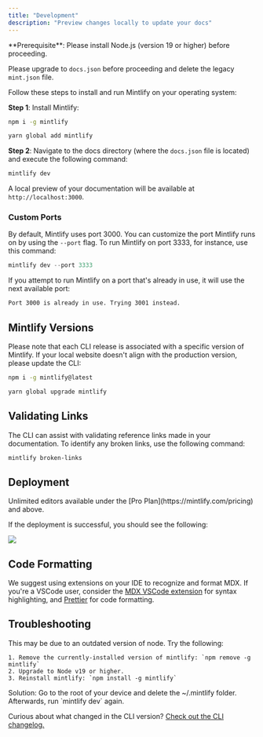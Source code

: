 ```yaml
---
title: "Development"
description: "Preview changes locally to update your docs"
---
```


<Info>
  **Prerequisite**: Please install Node.js (version 19 or higher) before proceeding. 

  
  Please upgrade to `docs.json` before proceeding and delete the legacy `mint.json` file.
</Info>

Follow these steps to install and run Mintlify on your operating system:

**Step 1**: Install Mintlify:

<CodeGroup>

```bash npm
npm i -g mintlify
```


```bash yarn
yarn global add mintlify
```

</CodeGroup>

**Step 2**: Navigate to the docs directory (where the `docs.json` file is located) and execute the following command:

```bash
mintlify dev
```

A local preview of your documentation will be available at `http://localhost:3000`.

### Custom Ports

By default, Mintlify uses port 3000. You can customize the port Mintlify runs on by using the `--port` flag. To run Mintlify on port 3333, for instance, use this command:

```php
mintlify dev --port 3333
```

If you attempt to run Mintlify on a port that's already in use, it will use the next available port:

```md
Port 3000 is already in use. Trying 3001 instead.
```

## Mintlify Versions

Please note that each CLI release is associated with a specific version of Mintlify. If your local website doesn't align with the production version, please update the CLI:

<CodeGroup>

```bash npm
npm i -g mintlify@latest
```


```bash yarn
yarn global upgrade mintlify
```

</CodeGroup>

## Validating Links

The CLI can assist with validating reference links made in your documentation. To identify any broken links, use the following command:

```bash
mintlify broken-links
```

## Deployment

<Tip>
  Unlimited editors available under the [Pro
  Plan](https://mintlify.com/pricing) and above.
</Tip>

If the deployment is successful, you should see the following:

<Frame>
  <img
    src="/images/checks-passed.png"
    style={{ borderRadius:"0.5rem" }}
  />
</Frame>

## Code Formatting

We suggest using extensions on your IDE to recognize and format MDX. If you're a VSCode user, consider the [MDX VSCode extension](https://marketplace.visualstudio.com/items?itemName=unifiedjs.vscode-mdx) for syntax highlighting, and [Prettier](https://marketplace.visualstudio.com/items?itemName=esbenp.prettier-vscode) for code formatting.

## Troubleshooting

<AccordionGroup>
  <Accordion title='Error: Could not load the "sharp" module using the darwin-arm64 runtime'>
    This may be due to an outdated version of node. Try the following:

    1. Remove the currently-installed version of mintlify: `npm remove -g mintlify`
    2. Upgrade to Node v19 or higher.
    3. Reinstall mintlify: `npm install -g mintlify`
  </Accordion>
  <Accordion title="Issue: Encountering an unknown error">
    Solution: Go to the root of your device and delete the ~/.mintlify folder. Afterwards, run `mintlify dev` again.
  </Accordion>
</AccordionGroup>

Curious about what changed in the CLI version? [Check out the CLI changelog.](https://www.npmjs.com/package/mintlify?activeTab=versions)